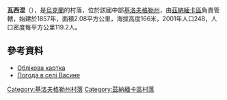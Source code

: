 {{coord|48|34|34|N|32|42|48|E|scale:100000_region:UA|display=title}}

'''瓦西涅'''（{{lang-uk|Васине}}），是[[烏克蘭|烏克蘭]]的村落，位於該國中部[[基洛夫格勒州|基洛夫格勒州]]，由[[茲納緬卡區_(烏克蘭)|茲納緬卡區]]負責管轄，始建於1857年，面積2.08平方公里，海拔高度166米，2001年人口248，人口密度每平方公里119.2人。

==參考資料==
* [http://gska2.rada.gov.ua/pls/z7502/A005?rdat1=30.01.2010&rf7571=16797 Облікова картка]{{dead link|date=2018年3月 |bot=InternetArchiveBot |fix-attempted=yes }}
* [http://weather.in.ua/ua/kirovogradskaja/2643 Погода в селі Васине] {{Wayback|url=http://weather.in.ua/ua/kirovogradskaja/2643 |date=20201021125348 }}

{{DEFAULTSORT:Васине}}
[[Category:基洛夫格勒州村落|Category:基洛夫格勒州村落]]
[[Category:茲納緬卡區村落|Category:茲納緬卡區村落]]


{{Kirovohrad-geo-stub}}